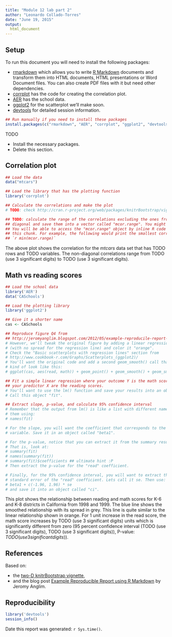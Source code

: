 ```yaml
---
title: "Module 12 lab part 2"
author: "Leonardo Collado-Torres"
date: "June 19, 2015"
output: 
  html_document
---
```


## Setup

To run this document you will need to install the following packages:

* [rmarkdown](http://cran.r-project.org/web/packages/rmarkdown/index.html) which allows you to write [R Markdown](http://rmarkdown.rstudio.com/) documents and transform them into HTML documents, HTML presentations or Word Document files. You can also create PDF files with it but need other dependencies.
* [corrplot](http://cran.r-project.org/web/packages/corrplot/index.html) has the code for creating the correlation plot.
* [AER](http://cran.r-project.org/web/packages/AER/index.html) has the school data.
* [ggplot2](http://cran.r-project.org/web/packages/ggplot2/index.html) for the scatterplot we'll make soon.
* [devtools](http://cran.r-project.org/web/packages/devtools/index.html) for detailed session information.

```r
## Run manually if you need to install these packages
install.packages(c("rmarkdown", "AER", "corrplot", "ggplot2", "devtools"))
```

TODO

* Install the necessary packages.
* Delete this section.

## Correlation plot

```r
## Load the data
data("mtcars")

## Load the library that has the plotting function
library('corrplot')

## Calculate the correlations and make the plot
# TODO: check http://cran.r-project.org/web/packages/knitrBootstrap/vignettes/two-D.html for code

## TODO: calculate the range of the correlations excluding the ones from the
## diagonal and save them into a vector called "mcor.range". You might want to use the upper.tri() and range() functions.
## You will be able to access the "mcor.range" object by inline R code after
## this chunk. For example, the following would print the smallest correlation:
## `r min(mcor.range)`
```

The above plot shows the correlation for the _mtcars_ data set that has TODO rows and TODO variables. The non-diagonal correlations range from TODO (use 3 significant digits) to TODO (use 3 significant digits).

## Math vs reading scores

```r
## Load the school data
library('AER')
data('CASchools')

## Load the plotting library
library('ggplot2')

## Give it a shorter name
cas <- CASchools

## Reproduce figure Q4 from 
## http://jeromyanglim.blogspot.com/2012/05/example-reproducile-report-using-r.html
# However, we'll tweak the original figure by adding a linear regression line
# (with no spread for the regression line) and color it "orange".
# Check the "Basic scatterplots with regression lines" section from 
# http://www.cookbook-r.com/Graphs/Scatterplots_(ggplot2)/
# You'll want the original code and add a second geom_smooth() call that will
# kind of look like this:
# ggplot(cas, aes(read, math)) + geom_point() + geom_smooth() + geom_smooth(TO_COMPLETE, col = 'orange')

## Fit a simple linear regression where your outcome Y is the math scores and 
## your predictor X are the reading scores.
# You'll want to use the lm() function and save your results into an object.
# Call this object "fit".

## Extract slope, p-value, and calculate 95% confidence interval
# Remember that the output from lm() is like a list with different names. Check
# them using:
# names(fit)

# For the slope, you will want the coefficient that corresponds to the "read"
# variable. Save it in an object called "beta1".

# For the p-value, notice that you can extract it from the summary results.
# That is, look at:
# summary(fit)
# names(summary(fit))
# summary(fit)$coefficients ## ultimate hint :P
# Then extract the p-value for the "read" coefficient.

# Finally, for the 95% confidence interval, you will want to extract the
# standard error of the "read" coefficient. Lets call it se. Then use:
# beta1 + c(-1.96, 1.96) * se
# and save it into an object called "ci".
```

This plot shows the relationship between reading and math scores for K-6 and K-8 districts in California from 1998 and 1999. The blue line shows the smoothed relationship with its spread in grey. This line is quite similar to the linear relationship shown in orange. For 1 unit increase in the read score, the math score increases by TODO (use 3 significant digits) units which is significantly different from zero (95 percent confidence interval (TODO (use 3 significant digits), TODO (use 3 significant digits)), P-value: $TODO (use 3 significant digits)$).


## References

Based on:

* the [two-D knitrBootstrap vignette](http://cran.r-project.org/web/packages/knitrBootstrap/vignettes/two-D.html),
* and the blog post [Example Reproducible Report using R Markdown](http://jeromyanglim.blogspot.com/2012/05/example-reproducile-report-using-r.html) by Jeromy Anglim.

## Reproducibility

```r
library('devtools')
session_info()
```

Date this report was generated: `r Sys.time()`.

